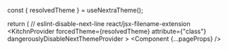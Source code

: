 


  const { resolvedTheme } = useNextraTheme();

  return (
    // eslint-disable-next-line react/jsx-filename-extension
    <KitchnProvider
      forcedTheme={resolvedTheme}
      attribute={"class"}
      dangerouslyDisableNextThemeProvider
    >
      <GlobalStyle />
      <Component {...pageProps} />
      <Script />
    </KitchnProvider>
  );
}
